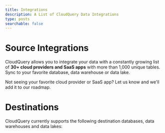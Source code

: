 ```yaml
---
title: Integrations
description: A List of CloudQuery Data Integrations
type: posts
searchable: false
---
```


# Source Integrations

CloudQuery allows you to integrate your data with a constantly growing list of **30+ cloud providers and SaaS apps** with more than 1,000 unique tables. Sync to your favorite database, data warehouse or data lake.


<Integrations />

Not seeing your favorite cloud provider or SaaS app? Let us know and we'll add it to our roadmap.

# Destinations

CloudQuery currently supports the following destination databases, data warehouses and data lakes:


<Destinations />